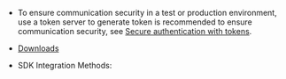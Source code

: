 
- To ensure communication security in a test or production environment, use a token server to generate token is recommended to ensure communication security, see  [Secure authentication with tokens](../develop/authentication-workflow).

- [Downloads](../reference/downloads)

- SDK Integration Methods:

<Android />
<Ios />
<ReactNative />
<Unity />
<Web />
<Windows />
